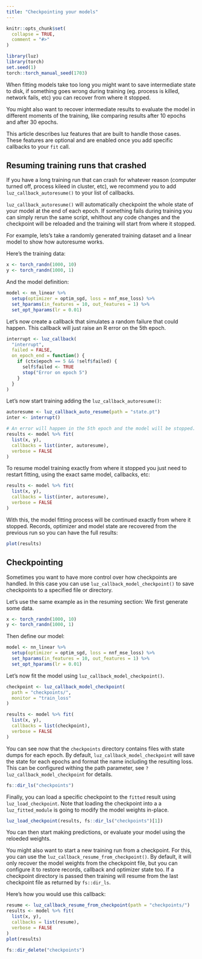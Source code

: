 ```yaml
---
title: "Checkpointing your models"
---
```


```r
knitr::opts_chunk$set(
  collapse = TRUE,
  comment = "#>"
)
```

```r
library(luz)
library(torch)
set.seed(1)
torch::torch_manual_seed(1703)
```

When fitting models take too long you might want to save intermediate state to disk,
if something goes wrong during training (eg. process is killed, network fails, etc)
you can recover from where it stopped. 

You might also want to recover intermediate results to evaluate the model in different
moments of the training, like comparing results after 10 epochs and after 30 epochs.

This article describes luz features that are built to handle those cases. These features
are optional and are enabled once you add specific callbacks to your `fit` call.

## Resuming training runs that crashed

If you have a long training run that can crash for whatever reason (computer turned off,
process kileed in cluster, etc), we recommend you to add `luz_callback_autoresume()`
to your list of callbacks.

`luz_callback_autoresume()` will automatically checkpoint the whole state of your
model at the end of each epoch. If something fails during training you can simply
rerun the same script, whithout any code changes and the checkpoint will be reloaded
and the training will start from where it stopped.

For example, lets's take a randomly generated training dataset and a linear model
to show how autoresume works.

Here's the training data:

```r
x <- torch_randn(1000, 10)
y <- torch_randn(1000, 1)
```

And the model definition:

```r
model <- nn_linear %>%
  setup(optimizer = optim_sgd, loss = nnf_mse_loss) %>%
  set_hparams(in_features = 10, out_features = 1) %>%
  set_opt_hparams(lr = 0.01)
```

Let's now create a callback that simulates a random failure that could happen.
This callback will just raise an R error on the 5th epoch.

```r
interrupt <- luz_callback(
  "interrupt",
  failed = FALSE,
  on_epoch_end = function() {
    if (ctx$epoch == 5 && !self$failed) {
      self$failed <- TRUE
      stop("Error on epoch 5")
    }
  }
)
```

Let's now start training adding the `luz_callback_autoresume()`:

```r
autoresume <- luz_callback_auto_resume(path = "state.pt")
inter <- interrupt()

# An error will happen in the 5th epoch and the model will be stopped.
results <- model %>% fit(
  list(x, y),
  callbacks = list(inter, autoresume),
  verbose = FALSE
)
```

To resume model training exactly from where it stopped you just need to restart fitting,
using the exact same model, callbacks, etc:

```r
results <- model %>% fit(
  list(x, y),
  callbacks = list(inter, autoresume),
  verbose = FALSE
)
```

With this, the model fitting process will be continued exactly from where it 
stopped. Records, optimizer and model state are recovered from the previous run
so you can have the full results:

```r
plot(results)
```

## Checkpointing 

Sometimes you want to have more control over how checkpoints are handled. 
In this case you can use `luz_callback_model_checkpoint()` to save checkpoints to a 
specified file or directory.

Let's use the same example as in the resuming section:
We first generate some data.

```r
x <- torch_randn(1000, 10)
y <- torch_randn(1000, 1)
```

Then define our model:

```r
model <- nn_linear %>%
  setup(optimizer = optim_sgd, loss = nnf_mse_loss) %>%
  set_hparams(in_features = 10, out_features = 1) %>%
  set_opt_hparams(lr = 0.01)
```

Let's now fit the model using `luz_callback_model_checkpoint()`.

```r
checkpoint <- luz_callback_model_checkpoint(
  path = "checkpoints/", 
  monitor = "train_loss"
)

results <- model %>% fit(
  list(x, y),
  callbacks = list(checkpoint),
  verbose = FALSE
)
```

You can see now that the `checkpoints` directory contains files with state dumps
for each epoch. By default, `luz_callback_model_checkpoint` will save the state 
for each epochs and format the name including the resulting loss. This can be configured
withing the path parameter, see `?luz_callback_model_checkpoint` for details.

```r
fs::dir_ls("checkpoints")
```

Finally, you can load a specific checkpoint to the `fitted` result using 
`luz_load_checkpoint`. Note that loading the checkpoint into a a `luz_fitted_module`
is going to modify the model weights in-place. 

```r
luz_load_checkpoint(results, fs::dir_ls("checkpoints")[1])
```

You can then start making predictions, or evaluate your model using the reloeded
weights.

You might also want to start a new training run from a checkpoint. For this, you
can use the `luz_callback_resume_from_checkpoint()`. By default, it will only
recover the model weights from the checkpoint file, but you can configure it 
to restore records, callback and optimizer state too. If a checkpoint directory
is passed then training will resume from the last checkpoint file as returned by
`fs::dir_ls`.

Here's how you would use this callback:

```r
resume <- luz_callback_resume_from_checkpoint(path = "checkpoints/")
results <- model %>% fit(
  list(x, y),
  callbacks = list(resume),
  verbose = FALSE
)
plot(results)
```

```r
fs::dir_delete("checkpoints")
```
